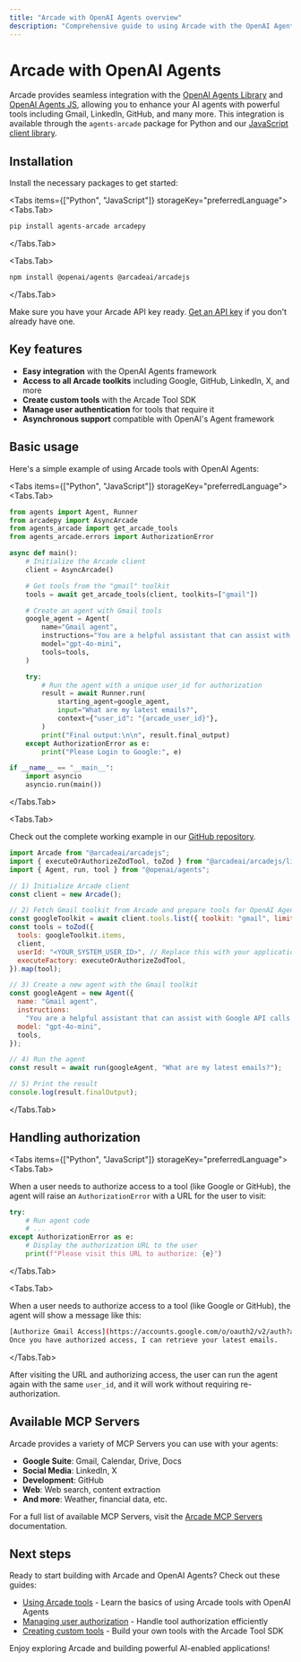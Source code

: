 ```yaml
---
title: "Arcade with OpenAI Agents overview"
description: "Comprehensive guide to using Arcade with the OpenAI Agents library"
---
```



# Arcade with OpenAI Agents

Arcade provides seamless integration with the [OpenAI Agents Library](https://github.com/openai/openai-python) and [OpenAI Agents JS](https://openai.github.io/openai-agents-js/), allowing you to enhance your AI agents with powerful tools including Gmail, LinkedIn, GitHub, and many more. This integration is available through the `agents-arcade` package for Python and our [JavaScript client library](https://github.com/ArcadeAI/arcade-js).

## Installation

Install the necessary packages to get started:

<Tabs items={["Python", "JavaScript"]} storageKey="preferredLanguage">
<Tabs.Tab>

```bash
pip install agents-arcade arcadepy
```

</Tabs.Tab>

<Tabs.Tab>

```bash
npm install @openai/agents @arcadeai/arcadejs
```

</Tabs.Tab>

</Tabs>

Make sure you have your Arcade API key ready. [Get an API key](/home/api-keys) if you don't already have one.

## Key features

- **Easy integration** with the OpenAI Agents framework
- **Access to all Arcade toolkits** including Google, GitHub, LinkedIn, X, and more
- **Create custom tools** with the Arcade Tool SDK
- **Manage user authentication** for tools that require it
- **Asynchronous support** compatible with OpenAI's Agent framework

## Basic usage

Here's a simple example of using Arcade tools with OpenAI Agents:

<Tabs items={["Python", "JavaScript"]} storageKey="preferredLanguage">
<Tabs.Tab>

```python
from agents import Agent, Runner
from arcadepy import AsyncArcade
from agents_arcade import get_arcade_tools
from agents_arcade.errors import AuthorizationError

async def main():
    # Initialize the Arcade client
    client = AsyncArcade()

    # Get tools from the "gmail" toolkit
    tools = await get_arcade_tools(client, toolkits=["gmail"])

    # Create an agent with Gmail tools
    google_agent = Agent(
        name="Gmail agent",
        instructions="You are a helpful assistant that can assist with Gmail API calls.",
        model="gpt-4o-mini",
        tools=tools,
    )

    try:
        # Run the agent with a unique user_id for authorization
        result = await Runner.run(
            starting_agent=google_agent,
            input="What are my latest emails?",
            context={"user_id": "{arcade_user_id}"},
        )
        print("Final output:\n\n", result.final_output)
    except AuthorizationError as e:
        print("Please Login to Google:", e)

if __name__ == "__main__":
    import asyncio
    asyncio.run(main())
```

</Tabs.Tab>

<Tabs.Tab>

Check out the complete working example in our [GitHub repository](https://github.com/ArcadeAI/arcade-ai/tree/main/examples/openai-agents-ts/src/index.ts).

```javascript
import Arcade from "@arcadeai/arcadejs";
import { executeOrAuthorizeZodTool, toZod } from "@arcadeai/arcadejs/lib";
import { Agent, run, tool } from "@openai/agents";

// 1) Initialize Arcade client
const client = new Arcade();

// 2) Fetch Gmail toolkit from Arcade and prepare tools for OpenAI Agents
const googleToolkit = await client.tools.list({ toolkit: "gmail", limit: 30 });
const tools = toZod({
  tools: googleToolkit.items,
  client,
  userId: "<YOUR_SYSTEM_USER_ID>", // Replace this with your application's user ID (e.g. email address, UUID, etc.)
  executeFactory: executeOrAuthorizeZodTool,
}).map(tool);

// 3) Create a new agent with the Gmail toolkit
const googleAgent = new Agent({
  name: "Gmail agent",
  instructions:
    "You are a helpful assistant that can assist with Google API calls.",
  model: "gpt-4o-mini",
  tools,
});

// 4) Run the agent
const result = await run(googleAgent, "What are my latest emails?");

// 5) Print the result
console.log(result.finalOutput);
```

</Tabs.Tab>

</Tabs>

## Handling authorization

<Tabs items={["Python", "JavaScript"]} storageKey="preferredLanguage">
<Tabs.Tab>

When a user needs to authorize access to a tool (like Google or GitHub), the agent will raise an `AuthorizationError` with a URL for the user to visit:

```python
try:
    # Run agent code
    # ...
except AuthorizationError as e:
    # Display the authorization URL to the user
    print(f"Please visit this URL to authorize: {e}")
```

</Tabs.Tab>

<Tabs.Tab>

When a user needs to authorize access to a tool (like Google or GitHub), the agent will show a message like this:

```bash
[Authorize Gmail Access](https://accounts.google.com/o/oauth2/v2/auth?access_type=offline...)
Once you have authorized access, I can retrieve your latest emails.
```

</Tabs.Tab>
</Tabs>

After visiting the URL and authorizing access, the user can run the agent again with the same `user_id`, and it will work without requiring re-authorization.

## Available MCP Servers

Arcade provides a variety of MCP Servers you can use with your agents:

- **Google Suite**: Gmail, Calendar, Drive, Docs
- **Social Media**: LinkedIn, X
- **Development**: GitHub
- **Web**: Web search, content extraction
- **And more**: Weather, financial data, etc.

For a full list of available MCP Servers, visit the [Arcade MCP Servers](/mcp-servers) documentation.

## Next steps

Ready to start building with Arcade and OpenAI Agents? Check out these guides:

- [Using Arcade tools](/home/oai-agents/use-arcade-tools) - Learn the basics of using Arcade tools with OpenAI Agents
- [Managing user authorization](/home/oai-agents/user-auth-interrupts) - Handle tool authorization efficiently
- [Creating custom tools](/home/build-tools/create-a-toolkit) - Build your own tools with the Arcade Tool SDK

Enjoy exploring Arcade and building powerful AI-enabled applications!
